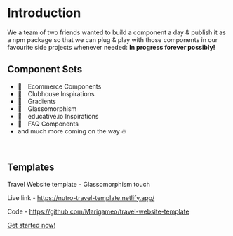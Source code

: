 # Introduction

We a team of two friends wanted to build a component a day & publish it as a npm package so that we can plug & play with those components in our favourite side projects whenever needed: **In progress forever possibly!**

## Component Sets

- <span style="margin-right: 10px">🛒 </span>Ecommerce Components
- <span style="margin-right: 10px">👋 </span>Clubhouse Inspirations
- <span style="margin-right: 10px">🎨 </span> Gradients
- <span style="margin-right: 10px">🥛 </span>Glassomorphism
- <span style="margin-right: 10px"> 📖 </span>educative.io Inspirations
- <span style="margin-right: 10px">🤔 </span>FAQ Components
- and much more coming on the way 🔥

<br />

## Templates

Travel Website template - Glassomorphism touch

Live link - https://nutro-travel-template.netlify.app/

Code - https://github.com/Marigameo/travel-website-template

[Get started now!](/getting-started)
